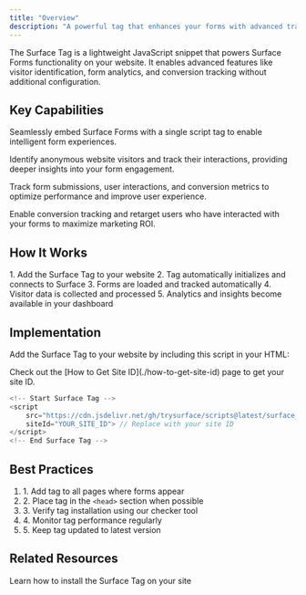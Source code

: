 ```yaml
---
title: "Overview"
description: "A powerful tag that enhances your forms with advanced tracking and analytics capabilities"
---
```


The Surface Tag is a lightweight JavaScript snippet that powers Surface Forms functionality on your website. It enables advanced features like visitor identification, form analytics, and conversion tracking without additional configuration.

## Key Capabilities

<CardGroup cols={2}>
  <Card 
    title="Form Embedding" 
    icon="code">
    Seamlessly embed Surface Forms with a single script tag to enable intelligent form experiences.
  </Card>
  
  <Card 
    title="Lead De-anonymization" 
    icon="user-secret">
    Identify anonymous website visitors and track their interactions, providing deeper insights into your form engagement.
  </Card>

  <Card 
    title="Form Analytics" 
    icon="chart-mixed">
    Track form submissions, user interactions, and conversion metrics to optimize performance and improve user experience.
  </Card>

  <Card 
    title="Ad Retargeting" 
    icon="bullseye-pointer">
    Enable conversion tracking and retarget users who have interacted with your forms to maximize marketing ROI.
  </Card>
</CardGroup>

## How It Works

<Steps>
  1. Add the Surface Tag to your website
  2. Tag automatically initializes and connects to Surface
  3. Forms are loaded and tracked automatically
  4. Visitor data is collected and processed
  5. Analytics and insights become available in your dashboard
</Steps>

## Implementation

Add the Surface Tag to your website by including this script in your HTML:

<Note>
  Check out the [How to Get Site ID](./how-to-get-site-id) page to get your site ID.
</Note>

```javascript
<!-- Start Surface Tag -->
<script 
    src="https://cdn.jsdelivr.net/gh/trysurface/scripts@latest/surface_tag.min.js"
    siteId="YOUR_SITE_ID"> // Replace with your site ID
</script>
<!-- End Surface Tag -->
```

## Best Practices

<Card title="Implementation Tips">
  <ol>
    <li>1. Add tag to all pages where forms appear</li>
    <li>2. Place tag in the <code>&lt;head&gt;</code> section when possible</li>
    <li>3. Verify tag installation using our checker tool</li>
    <li>4. Monitor tag performance regularly</li>
    <li>5. Keep tag updated to latest version</li>
  </ol>
</Card>

## Related Resources

<CardGroup>
  <Card title="Implementation" icon="play" href="/surface-tag/implementation">
    Learn how to install the Surface Tag on your site
  </Card>
</CardGroup>
